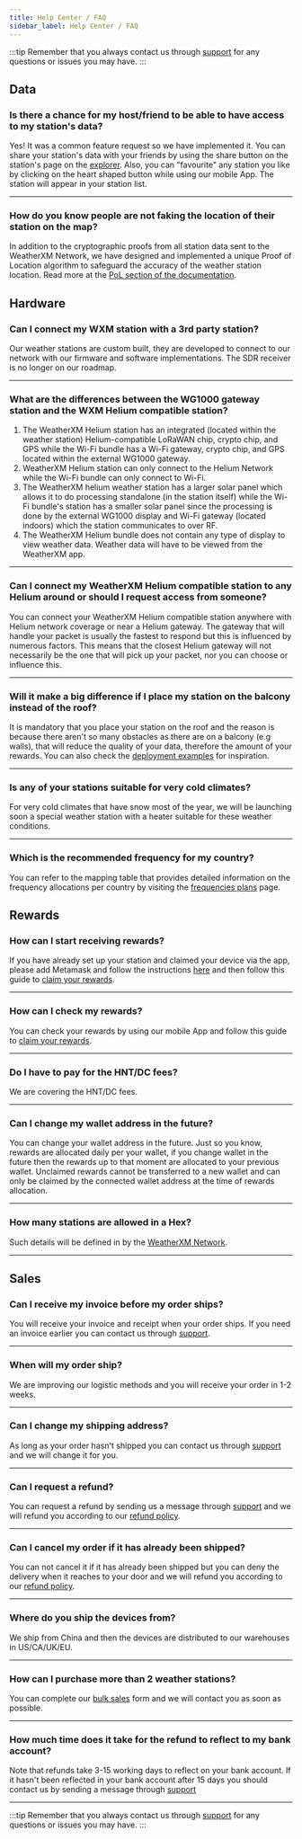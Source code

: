 ```yaml
---
title: Help Center / FAQ
sidebar_label: Help Center / FAQ
---
```



:::tip
Remember that you always contact us through [support](https://support.weatherxm.com) for any questions or issues you may have.
:::

## <Highlight color="#68a4f9">Data</Highlight>

### Is there a chance for my host/friend to be able to have access to my station's data?

Yes! It was a common feature request so we have implemented it. You can share your station's data with your friends by using the share button on the station's page on the [explorer](https://explorer.weatherxm.com/). Also, you can "favourite" any station you like by clicking on the heart shaped button while using our mobile App.
The station will appear in your station list.

<hr />

### How do you know people are not faking the location of their station on the map?

In addition to the cryptographic proofs from all station data sent to the WeatherXM Network, we have designed and implemented a unique Proof of Location algorithm to safeguard the accuracy of the weather station location. Read more at the [PoL section of the documentation](/rewards/proof-of-location).

## <Highlight color="#68a4f9">Hardware</Highlight>

### Can I connect my WXM station with a 3rd party station?

Our weather stations are custom built, they are developed to connect to our network with our firmware and software implementations. The SDR receiver is no longer on our roadmap.

<hr />

### What are the differences between the WG1000 gateway  station and the WXM Helium compatible station?

1. The WeatherXM Helium station has an integrated (located within the weather station) Helium-compatible LoRaWAN chip, crypto chip, and GPS while the Wi-Fi bundle has a Wi-Fi gateway, crypto chip, and GPS located within the external WG1000 gateway.
1. WeatherXM Helium station can only connect to the Helium Network while the Wi-Fi bundle can only connect to Wi-Fi.
1. The WeatherXM helium weather station has a larger solar panel which allows it to do processing standalone (in the station itself) while the Wi-Fi bundle's station has a smaller solar panel since the processing is done by the external WG1000 display and Wi-Fi gateway (located indoors) which the station communicates to over RF.
1. The WeatherXM Helium bundle does not contain any type of display to view weather data. Weather data will have to be viewed from the WeatherXM app.

<hr />

### Can I connect my WeatherXM Helium compatible station to any Helium around or should I request access from someone?

You can connect your WeatherXM Helium compatible station anywhere with Helium network coverage or near a Helium gateway. The gateway that will handle your packet is usually the fastest to respond but this is influenced by numerous factors. This means that the closest Helium gateway will not necessarily be the one that will pick up your packet, nor you can choose or influence this.

<hr />

### Will it make a big difference if I place my station on the balcony instead of the roof?

It is mandatory that you place your station on the roof and the reason is because there aren't so many obstacles as there are on a balcony (e.g walls), that will reduce the quality of your data, therefore the amount of your rewards.
You can also check the [deployment examples](/wxm-devices/deployment-examples) for inspiration.

<hr />

### Is any of your stations suitable for very cold climates?

For very cold climates that have snow most of the year, we will be launching soon a special weather station with a heater suitable for these weather conditions.

<hr />

### Which is the recommended frequency for my country?

You can refer to the mapping table that provides detailed information on the frequency allocations per country by visiting the  [frequencies plans](/wxm-devices/frequency-plans) page.

## <Highlight color="#68a4f9">Rewards</Highlight>

### How can I start receiving rewards?

If you have already set up your station and claimed your device via the app, please add Metamask and follow the instructions [here](/mobile-app/wallet/add-edit-wallet-address) and then follow this guide to [claim your rewards](/rewards/rewards-claiming).

<hr />

### How can I check my rewards?

You can check your rewards by using our mobile App and follow this guide to [claim your rewards](/rewards/rewards-claiming).

<hr />

### Do I have to pay for the HNT/DC fees?

We are covering the HNT/DC fees.

<hr />

### Can I change my wallet address in the future?

You can change your wallet address in the future. Just so you know, rewards are allocated daily per your wallet, if you change wallet in the future then the rewards up to that moment are allocated to your previous wallet.
Unclaimed rewards cannot be transferred to a new wallet and can only be claimed by the connected wallet address at the time of rewards allocation.

<hr />

### How many stations are allowed in a Hex?

Such details will be defined in by the [WeatherXM Network](https://weatherxm.network/).

<hr />

## <Highlight color="#68a4f9">Sales</Highlight>

### Can I receive my invoice before my order ships?

You will receive your invoice and receipt when your order ships. If you need an invoice earlier you can contact us through [support](https://support.weatherxm.com).

<hr />

### When will my order ship?

We are improving our logistic methods and you will receive your order in 1-2 weeks.

<hr />

### Can I change my shipping address?

As long as your order hasn't shipped you can contact us through [support](https://support.weatherxm.com) and we will change it for you.

<hr />

### Can I request a refund?

You can request a refund by sending us a message through [support](https://support.weatherxm.com) and we will refund you according to our [refund policy](https://weatherxm.com/terms-conditions/).

<hr />

### Can I cancel my order if it has already been shipped?

You can not cancel it if it has already been shipped but you can deny the delivery when it reaches to your door and we will refund you according to our [refund policy](https://weatherxm.com/terms-conditions/).

<hr />

### Where do you ship the devices from?

We ship from China and then the devices are distributed to our warehouses in US/CA/UK/EU.

<hr />

### How can I purchase more than 2 weather stations?

You can complete our [bulk sales](https://pages.weatherxm.com/bulk-order-form) form and we will contact you as soon as possible.

<hr />

### How much time does it take for the refund to reflect to my bank account?

Note that refunds take 3-15 working days to reflect on your bank account.
If it hasn't been reflected in your bank account after 15 days you should contact us by sending a message through [support](https://support.weatherxm.com)

<hr />

:::tip
Remember that you always contact us through [support](https://support.weatherxm.com) for any questions or issues you may have.
:::


